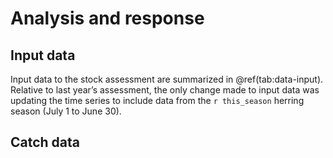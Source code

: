 # Analysis and response

## Input data

Input data to the stock assessment are summarized in \@ref(tab:data-input).
Relative to last year's assessment, the only change made to input data was updating the time series to include data from the `r this_season` herring season (July 1 to June 30).

## Catch data

<!-- For the purposes of stock assessment, catch data are summarized by gear type and fishing category as described in \autoref{tabDataInput} and presented in \autoref{figCatchMajor}. -->
